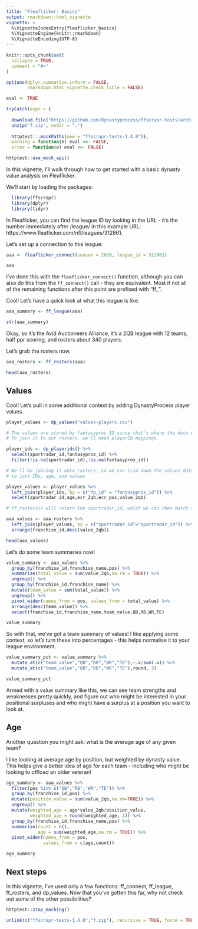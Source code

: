 ---
title: "Fleaflicker: Basics"
output: rmarkdown::html_vignette
vignette: >
  %\VignetteIndexEntry{fleaflicker_basics}
  %\VignetteEngine{knitr::rmarkdown}
  %\VignetteEncoding{UTF-8}
---


```{r, include = FALSE}
knitr::opts_chunk$set(
  collapse = TRUE,
  comment = "#>"
)

options(dplyr.summarise.inform = FALSE,
        rmarkdown.html_vignette.check_title = FALSE)

eval <- TRUE

tryCatch(expr = {
  
  download.file("https://github.com/dynastyprocess/ffscrapr-tests/archive/1.4.0.zip","f.zip")
  unzip('f.zip', exdir = ".")
  
  httptest::.mockPaths(new = "ffscrapr-tests-1.4.0")},
  warning = function(e) eval <<- FALSE,
  error = function(e) eval <<- FALSE)

httptest::use_mock_api()
```

In this vignette, I'll walk through how to get started with a basic dynasty value analysis on Fleaflicker. 

We'll start by loading the packages:

```{r setup, message=FALSE, eval = eval}
  library(ffscrapr)
  library(dplyr)
  library(tidyr)
```

In Fleaflicker, you can find the league ID by looking in the URL - it's the number immediately after /league/ in this example URL: https://www.fleaflicker.com/nfl/leagues/312861. 

Let's set up a connection to this league:

```{r eval = eval}
aaa <- fleaflicker_connect(season = 2020, league_id = 312861)

aaa
```

I've done this with the `fleaflicker_connect()` function, although you can also do this from the `ff_connect()` call - they are equivalent. Most if not all of the remaining functions after this point are prefixed with "ff_".

Cool! Let's have a quick look at what this league is like.

```{r eval = eval}

aaa_summary <- ff_league(aaa)

str(aaa_summary)
```

Okay, so it's the Avid Auctioneers Alliance, it's a 2QB league with 12 teams, half ppr scoring, and rosters about 340 players. 

Let's grab the rosters now. 

```{r eval = eval}
aaa_rosters <- ff_rosters(aaa)

head(aaa_rosters)
```

## Values

Cool! Let's pull in some additional context by adding DynastyProcess player values. 

```{r eval = eval}
player_values <- dp_values("values-players.csv")

# The values are stored by fantasypros ID since that's where the data comes from. 
# To join it to our rosters, we'll need playerID mappings.

player_ids <- dp_playerids() %>% 
  select(sportradar_id,fantasypros_id) %>% 
  filter(!is.na(sportradar_id),!is.na(fantasypros_id))

# We'll be joining it onto rosters, so we can trim down the values dataframe
# to just IDs, age, and values

player_values <- player_values %>% 
  left_join(player_ids, by = c("fp_id" = "fantasypros_id")) %>% 
  select(sportradar_id,age,ecr_2qb,ecr_pos,value_2qb)

# ff_rosters() will return the sportradar_id, which we can then match to our player values!

aaa_values <- aaa_rosters %>% 
  left_join(player_values, by = c("sportradar_id"="sportradar_id")) %>% 
  arrange(franchise_id,desc(value_2qb))

head(aaa_values)
```

Let's do some team summaries now!

```{r eval = eval}
value_summary <- aaa_values %>% 
  group_by(franchise_id,franchise_name,pos) %>% 
  summarise(total_value = sum(value_2qb,na.rm = TRUE)) %>%
  ungroup() %>% 
  group_by(franchise_id,franchise_name) %>% 
  mutate(team_value = sum(total_value)) %>% 
  ungroup() %>% 
  pivot_wider(names_from = pos, values_from = total_value) %>% 
  arrange(desc(team_value)) %>% 
  select(franchise_id,franchise_name,team_value,QB,RB,WR,TE)

value_summary
```

So with that, we've got a team summary of values! I like applying some context, so let's turn these into percentages - this helps normalise it to your league environment.

```{r eval = eval}
value_summary_pct <- value_summary %>% 
  mutate_at(c("team_value","QB","RB","WR","TE"),~.x/sum(.x)) %>% 
  mutate_at(c("team_value","QB","RB","WR","TE"),round, 3)

value_summary_pct
```

Armed with a value summary like this, we can see team strengths and weaknesses pretty quickly, and figure out who might be interested in your positional surpluses and who might have a surplus at a position you want to look at.

## Age
Another question you might ask: what is the average age of any given team?

I like looking at average age by position, but weighted by dynasty value. This helps give a better idea of age for each team - including who might be looking to offload an older veteran!

```{r eval = eval}
age_summary <- aaa_values %>% 
  filter(pos %in% c("QB","RB","WR","TE")) %>% 
  group_by(franchise_id,pos) %>% 
  mutate(position_value = sum(value_2qb,na.rm=TRUE)) %>% 
  ungroup() %>% 
  mutate(weighted_age = age*value_2qb/position_value,
         weighted_age = round(weighted_age, 1)) %>% 
  group_by(franchise_id,franchise_name,pos) %>% 
  summarise(count = n(),
            age = sum(weighted_age,na.rm = TRUE)) %>% 
  pivot_wider(names_from = pos,
              values_from = c(age,count))

age_summary
```

## Next steps

In this vignette, I've used only a few functions: ff_connect, ff_league, ff_rosters, and dp_values. Now that you've gotten this far, why not check out some of the other possibilities?

```{r include = FALSE}
httptest::stop_mocking()

unlink(c("ffscrapr-tests-1.4.0","f.zip"), recursive = TRUE, force = TRUE)
```

